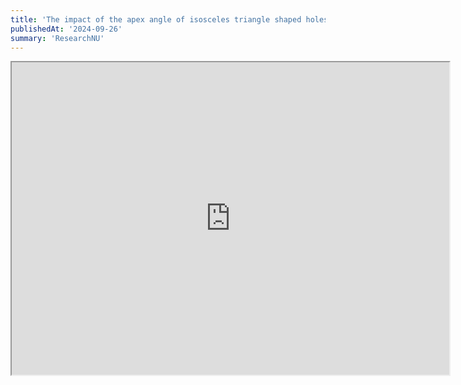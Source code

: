 ---
title: 'The impact of the apex angle of isosceles triangle shaped holes drilled into type-II superconductors on the difference between their two critical currents'
publishedAt: '2024-09-26'
summary: 'ResearchNU'
---


<iframe src="https://drive.google.com/file/d/1AxaT6X7yL2blf9xrg0urPY7ROcvp6sPo/preview" width="700" height="500" allow="autoplay"></iframe>
